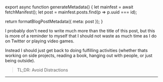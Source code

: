 

export async function generateMetadata() {
  let mainfest = await fetchManifest();
  let post = mainfest.posts.find(p => p.uuid === id);

  return formatBlogPostMetadata({ meta: post });
}

<BlogPage id={id}>

I probably don't need to write much more than the title of this post, but this
is more of a reminder to myself that I should not waste as much time as I do on
Twitter or playing video games.

Instead I should just get back to doing fulfilling activities (whether thats
working on side projects, reading a book, hanging out with people, or just being
outside).

> TL;DR: Avoid Distractions

---


</BlogPage>